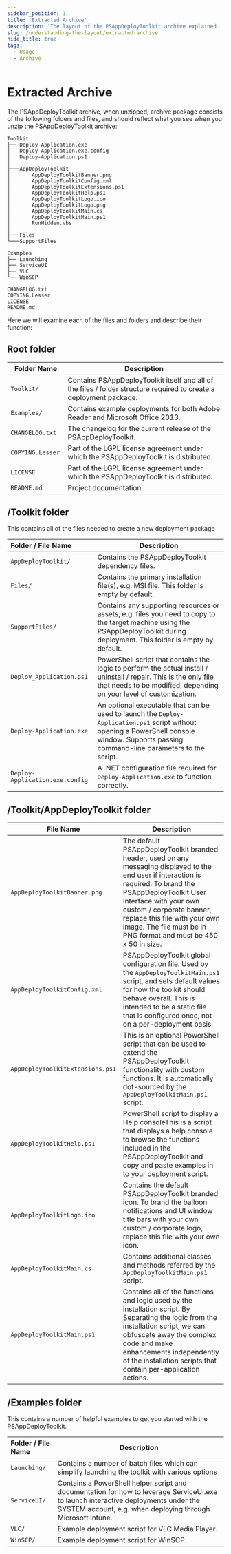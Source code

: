 ```yaml
---
sidebar_position: 1
title: 'Extracted Archive'
description: 'The layout of the PSAppDeployToolkit archive explained.'
slug: /understanding-the-layout/extracted-archive
hide_title: true
tags:
  - Usage
  - Archive
---
```


# Extracted Archive

The PSAppDeployToolkit archive, when unzipped, archive package consists of the following folders and files, and should reflect what you see when you unzip the PSAppDeployToolkit archive:

```
Toolkit
├── Deploy-Application.exe
│   Deploy-Application.exe.config
│   Deploy-Application.ps1
│
├───AppDeployToolkit
│       AppDeployToolkitBanner.png
│       AppDeployToolkitConfig.xml
│       AppDeployToolkitExtensions.ps1
│       AppDeployToolkitHelp.ps1
│       AppDeployToolkitLogo.ico
│       AppDeployToolkitLogo.png
│       AppDeployToolkitMain.cs
│       AppDeployToolkitMain.ps1
│       RunHidden.vbs
│
├───Files
└───SupportFiles

Examples
├── Launching
├── ServiceUI
├── VLC
└── WinSCP

CHANGELOG.txt
COPYING.Lesser
LICENSE
README.md

```

Here we will examine each of the files and folders and describe their function:

## Root folder

| **Folder Name**   | **Description**                                                                                                     |
| ----------------- | ------------------------------------------------------------------------------------------------------------------- |
| `Toolkit/`        | Contains PSAppDeployToolkit itself and all of the files / folder structure required to create a deployment package. |
| `Examples/`       | Contains example deployments for both Adobe Reader and Microsoft Office 2013.                                       |
| `CHANGELOG.txt`   | The changelog for the current release of the PSAppDeployToolkit.                                                    |
| `COPYING.Lesser ` | Part of the LGPL license agreement under which the PSAppDeployToolkit is distributed.                               |
| `LICENSE `        | Part of the LGPL license agreement under which the PSAppDeployToolkit is distributed.                               |
| `README.md`       | Project documentation.                                                                                              |

## /Toolkit folder

This contains all of the files needed to create a new deployment package

| Folder / File Name              | Description                                                                                                                                                                                |
| :------------------------------ | ------------------------------------------------------------------------------------------------------------------------------------------------------------------------------------------ |
| `AppDeployToolkit/`             | Contains the PSAppDeployToolkit dependency files.                                                                                                                                          |
| `Files/`                        | Contains the primary installation file(s), e.g. MSI file. This folder is empty by default.                                                                                                 |
| `SupportFiles/`                 | Contains any supporting resources or assets, e.g. files you need to copy to the target machine using the PSAppDeployToolkit during deployment. This folder is empty by default.            |
| `Deploy_Application.ps1`        | PowerShell script that contains the logic to perform the actual install / uninstall / repair. This is the only file that needs to be modified, depending on your level of customization.   |
| `Deploy-Application.exe`        | An optional executable that can be used to launch the `Deploy-Application.ps1` script without opening a PowerShell console window. Supports passing command-line parameters to the script. |
| `Deploy-Application.exe.config` | A .NET configuration file required for `Deploy-Application.exe` to function correctly.                                                                                                     |

## /Toolkit/AppDeployToolkit folder

| File Name                        | Description                                                                                                                                                                                                                                                                                                            |
| -------------------------------- | ---------------------------------------------------------------------------------------------------------------------------------------------------------------------------------------------------------------------------------------------------------------------------------------------------------------------- |
| `AppDeployToolkitBanner.png`     | The default PSAppDeployToolkit branded header, used on any messaging displayed to the end user if interaction is required. To brand the PSAppDeployToolkit User Interface with your own custom / corporate banner, replace this file with your own image. The file must be in PNG format and must be 450 x 50 in size. |
| `AppDeployToolkitConfig.xml`     | PSAppDeployToolkit global configuration file. Used by the `AppDeployToolkitMain.ps1` script, and sets default values for how the toolkit should behave overall. This is intended to be a static file that is configured once, not on a per-deployment basis.                                                           |
| `AppDeployToolkitExtensions.ps1` | This is an optional PowerShell script that can be used to extend the PSAppDeployToolkit functionality with custom functions. It is automatically dot-sourced by the `AppDeployToolkitMain.ps1` script.                                                                                                                 |
| `AppDeployToolkitHelp.ps1`       | PowerShell script to display a Help consoleThis is a script that displays a help console to browse the functions included in the PSAppDeployToolkit and copy and paste examples in to your deployment script.                                                                                                          |
| `AppDeployToolkitLogo.ico`       | Contains the default PSAppDeployToolkit branded icon. To brand the balloon notifications and UI window title bars with your own custom / corporate logo, replace this file with your own icon.                                                                                                                         |
| `AppDeployToolkitMain.cs`        | Contains additional classes and methods referred by the `AppDeployToolkitMain.ps1` script.                                                                                                                                                                                                                             |
| `AppDeployToolkitMain.ps1`       | Contains all of the functions and logic used by the installation script. By Separating the logic from the installation script, we can obfuscate away the complex code and make enhancements independently of the installation scripts that contain per-application actions.                                            |

## /Examples folder

This contains a number of helpful examples to get you started with the PSAppDeployToolkit.

| Folder / File Name | Description                                                                                                                                                                                       |
| :----------------- | ------------------------------------------------------------------------------------------------------------------------------------------------------------------------------------------------- |
| `Launching/`       | Contains a number of batch files which can simplify launching the toolkit with various options                                                                                                    |
| `ServiceUI/`       | Contains a PowerShell helper script and documentation for how to leverage ServiceUI.exe to launch interactive deployments under the SYSTEM account, e.g. when deploying through Microsoft Intune. |
| `VLC/`             | Example deployment script for VLC Media Player.                                                                                                                                                   |
| `WinSCP/`          | Example deployment script for WinSCP.                                                                                                                                                             |
